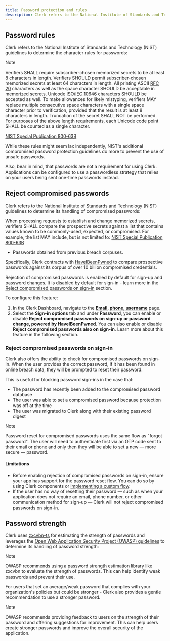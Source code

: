 ```yaml
---
title: Password protection and rules
description: Clerk refers to the National Institute of Standards and Technology (NIST) guidelines to determine the character rules for passwords.
---
```


## Password rules

Clerk refers to the National Institute of Standards and Technology (NIST) guidelines to determine the character rules for passwords:

> [!NOTE]
> Verifiers SHALL require subscriber-chosen memorized secrets to be at least 8 characters in length. Verifiers SHOULD permit subscriber-chosen memorized secrets at least 64 characters in length. All printing ASCII [RFC 20](https://datatracker.ietf.org/doc/html/rfc20) characters as well as the space character SHOULD be acceptable in memorized secrets. Unicode [ISO/IEC 10646](https://en.wikipedia.org/wiki/Universal_Coded_Character_Set) characters SHOULD be accepted as well. To make allowances for likely mistyping, verifiers MAY replace multiple consecutive space characters with a single space character prior to verification, provided that the result is at least 8 characters in length. Truncation of the secret SHALL NOT be performed. For purposes of the above length requirements, each Unicode code point SHALL be counted as a single character.

[NIST Special Publication 800-63B](https://pages.nist.gov/800-63-3/sp800-63b.html#sec5)

While these rules might seem lax independently, NIST's additional compromised password protection guidelines do more to prevent the use of unsafe passwords.

Also, bear in mind, that passwords are not a requirement for using Clerk. Applications can be configured to use a passwordless strategy that relies on your users being sent one-time passwords instead.

## Reject compromised passwords

Clerk refers to the National Institute of Standards and Technology (NIST) guidelines to determine its handling of compromised passwords:

When processing requests to establish and change memorized secrets, verifiers SHALL compare the prospective secrets against a list that contains values known to be commonly-used, expected, or compromised. For example, the list MAY include, but is not limited to: [NIST Special Publication 800-63B](https://pages.nist.gov/800-63-3/sp800-63b.html#sec5)

- Passwords obtained from previous breach corpuses.

Specifically, Clerk contracts with [HaveIBeenPwned](https://haveibeenpwned.com/) to compare prospective passwords against its corpus of over 10 billion compromised credentials.

Rejection of compromised passwords is enabled by default for sign-up and password changes. It is disabled by default for sign-in - learn more in the [Reject compromised passwords on sign-in](/docs/security/password-protection#reject-compromised-passwords-on-sign-in) section.

To configure this feature:

1. In the Clerk Dashboard, navigate to the [**Email, phone, username**](https://dashboard.clerk.com/last-active?path=user-authentication/email-phone-username) page.
1. Select the **Sign-in options** tab and under **Password**, you can enable or disable **Reject compromised passwords on sign-up or password change, powered by HaveIBeenPwned**. You can also enable or disable **Reject compromised passwords also on sign-in**. Learn more about this feature in the following section.

### Reject compromised passwords on sign-in

Clerk also offers the ability to check for compromised passwords on sign-in.
When the user provides the correct password, if it has been found in online breach data, they will be prompted to reset their password.

This is useful for blocking password sign-ins in the case that:

- The password has recently been added to the compromised password database
- The user was able to set a compromised password because protection was off at the time
- The user was migrated to Clerk along with their existing password digest

> [!NOTE]
> Password reset for compromised passwords uses the same flow as "forgot password". The user will need to authenticate first via an OTP code sent to their email or phone and only then they will be able to set a new — more secure — password.

#### Limitations

- Before enabling rejection of compromised passwords on sign-in, ensure your app has support for the password reset flow. You can do so by using Clerk components or [implementing a custom flow](/docs/guides/development/custom-flows/forgot-password#prompting-users-to-reset-compromised-passwords-during-sign-in).
- If the user has no way of resetting their password — such as when your application does not require an email, phone number, or other communication method for sign-up — Clerk will not reject compromised passwords on sign-in.

## Password strength

Clerk uses [zxcvbn-ts](https://zxcvbn-ts.github.io/zxcvbn/) for estimating the strength of passwords and leverages the [Open Web Application Security Project (OWASP) guidelines](https://cheatsheetseries.owasp.org/cheatsheets/Password_Storage_Cheat_Sheet.html) to determine its handling of password strength:

> [!NOTE]
> OWASP recommends using a password strength estimation library like zxcvbn to evaluate the strength of passwords. This can help identify weak passwords and prevent their use.

For users that set an average/weak password that complies with your organization's policies but could be stronger - Clerk also provides a gentle recommendation to use a stronger password.

> [!NOTE]
> OWASP recommends providing feedback to users on the strength of their password and offering suggestions for improvement. This can help users create stronger passwords and improve the overall security of the application.
